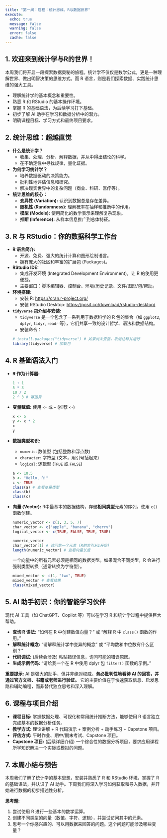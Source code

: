 ```yaml
---
title: "第一周：启程：统计思维、R与数据世界"
execute:
  echo: true
  message: false
  warning: false
  error: false
  cache: false
---
```


## 1. 欢迎来到统计学与R的世界！

本周我们将开启一段探索数据奥秘的旅程。统计学不仅仅是数学公式，更是一种理解世界、做出明智决策的思维方式。而 R 语言，则是我们探索数据、实践统计思维的强大工具。

::: {.callout-note title="本周目标"}
-   理解统计学的基本概念和重要性。
-   熟悉 R 和 RStudio 的基本操作环境。
-   掌握 R 的基础语法，为后续学习打下基础。
-   初步了解 AI 助手在学习和数据分析中的潜力。
-   明确课程目标、学习方式和最终项目要求。
:::

## 2. 统计思维：超越直觉

-   **什么是统计学？**
    -   收集、处理、分析、解释数据，并从中得出结论的科学。
    -   在不确定性中寻找规律，量化证据。
-   **为何学习统计学？**
    -   培养数据驱动的决策能力。
    -   批判性地评估信息和研究。
    -   解决现实世界中的复杂问题（商业、科研、医疗等）。
-   **统计思维的核心：**
    -   **变异性 (Variation):** 认识到数据总是存在差异。
    -   **随机性 (Randomness):** 理解概率在抽样和推断中的作用。
    -   **模型 (Models):** 使用简化的数学表示来理解复杂现象。
    -   **推断 (Inference):** 从样本信息推广到总体特征。

## 3. R 与 RStudio：你的数据科学工作台

-   **R 语言简介:**
    -   开源、免费、强大的统计计算和图形绘制语言。
    -   拥有庞大的社区和丰富的扩展包 (Packages)。
-   **RStudio IDE:**
    -   集成开发环境 (Integrated Development Environment)，让 R 的使用更便捷。
    -   主要窗口：脚本编辑器、控制台、环境/历史记录、文件/图形/包/帮助。
-   **环境搭建:**
    -   安装 R: <https://cran.r-project.org/>
    -   安装 RStudio Desktop: <https://posit.co/download/rstudio-desktop/>
-   **`tidyverse` 包介绍与安装:**
    -   `tidyverse` 是一个包含了一系列用于数据科学的 R 包的集合（如 `ggplot2`, `dplyr`, `tidyr`, `readr` 等），它们共享一致的设计哲学、语法和数据结构。
    -   安装命令： 
    ```r
    # install.packages("tidyverse") # 如果尚未安装，取消注释并运行
    library(tidyverse) # 加载包
    ```

## 4. R 基础语法入门

-   **R 作为计算器:** 

    ```r
    1 + 1
    5 * 3
    10 / 2
    2 ^ 3 # 幂运算
    ```

-   **变量赋值:** 使用 `<-` 或 `=` (推荐 `<-`)

    ```r
    x <- 5
    y <- x * 2
    x
    y
    ```

-   **数据类型初识:**

    -   `numeric`: 数值型 (包括整数和浮点数)
    -   `character`: 字符型 (文本，用引号括起来)
    -   `logical`: 逻辑型 (`TRUE` 或 `FALSE`)

    ```r
    a <- 10.5
    b <- "Hello, R!"
    c <- TRUE
    class(a) # 查看变量类型
    class(b)
    class(c)
    ```

-   **向量 (Vector):** R中最基本的数据结构，存储**相同类型**元素的序列。使用 `c()` 函数创建。

    ```r
    numeric_vector <- c(1, 3, 5, 7)
    char_vector <- c("apple", "banana", "cherry")
    logical_vector <- c(TRUE, FALSE, TRUE, TRUE)

    numeric_vector
    char_vector[1] # 访问第一个元素 (R的索引从1开始)
    length(numeric_vector) # 查看向量长度
    ```

    ::: {.callout-warning title="向量类型一致性"}
    一个向量中的所有元素必须是相同的数据类型。如果混合不同类型，R 会进行强制类型转换（通常转换为字符型）。

    ```r
    mixed_vector <- c(1, "two", TRUE)
    mixed_vector # 查看结果
    class(mixed_vector)
    ```
    :::

## 5. AI 助手初识：你的智能学习伙伴

现代 AI 工具（如 ChatGPT、Copilot 等）可以在学习 R 和统计学过程中提供巨大帮助。

::: {.callout-tip title="AI 辅助演示"}
-   **查询 R 语法:** "如何在 R 中创建数值向量？" 或 "解释 R 中 `class()` 函数的作用。"
-   **解释统计概念:** "请解释统计学中变异的概念" 或 "平均数和中位数有什么区别？"
-   **代码调试:** (后续会涉及) 粘贴错误信息，询问可能的错误原因。
-   **生成示例代码:** "请给我一个在 R 中使用 dplyr 包 `filter()` 函数的示例。"

**重要提示:** AI 是强大的助手，但并非绝对权威。**务必批判性地看待 AI 的回答，并通过官方文档、书籍或老师进行验证。** 它的主要价值在于快速获取信息、启发思路和辅助编程，而非替代独立思考和深入理解。
:::

## 6. 课程与项目介绍

-   **课程目标:** 掌握数据处理、可视化和常用统计推断方法，能够使用 R 语言独立完成基本的数据分析任务。
-   **教学方式:** 理论讲解 + R 代码演示 + 案例分析 + 动手练习 + Capstone 项目。
-   **评估方式:** 平时作业、期中/期末考试、Capstone 项目。
-   **Capstone 项目:** (后续详细介绍) 一个综合性的数据分析项目，要求应用课程所学知识解决一个实际或模拟的问题。

## 7. 本周小结与预告

本周我们了解了统计学的基本思想，安装并熟悉了 R 和 RStudio 环境，掌握了 R 的基础语法，并认识了 AI 助手。下周我们将深入学习如何获取和导入数据，并开始进行数据的初步描述性分析。

**思考题:**

1. 尝试使用 R 进行一些基本的数学运算。
2. 创建不同类型的向量（数值、字符、逻辑），并尝试访问其中的元素。
3. 思考一个你感兴趣的、可以用数据来回答的问题。这个问题可能涉及哪些变量？
